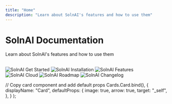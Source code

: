 ```yaml
---
title: "Home"
description: "Learn about SolnAI's features and how to use them"
---
```



# SolnAI Documentation

Learn about SolnAI's features and how to use them

<br />

<Cards>
  <Card title="Get Started" href="introduction">
    <Image
      src="/images/getting-started/header-image.png"
      height={1080}
      width={1920}
      quality={100}
      alt="SolnAI Get Started"
    />
  </Card>

<Card title="Installation" href="installation-desktop/overview">
  <Image
    src="/images/getting-started/installation/header-image.png"
    height={1080}
    width={1920}
    quality={100}
    alt="SolnAI Installation"
  />
</Card>

<Card title="Features" href="features/all-features">
  <Image
    src="/images/features/header-image.png"
    height={1080}
    width={1920}
    quality={100}
    alt="SolnAI Features"
  />
</Card>

<Card title="SolnAI Cloud" href="cloud/overview">
  <Image
    src="/images/cloud/header-image.png"
    height={1080}
    width={1920}
    quality={100}
    alt="SolnAI Cloud"
  />
</Card>

<Card title="Roadmap" href="roadmap">
  <Image
    src="/images/product/roadmap/header-image.png"
    height={1080}
    width={1920}
    quality={100}
    alt="SolnAI Roadmap"
  />
</Card>

  <Card title="Changelog" href="changelog/overview">
    <Image
      src="/images/product/changelog/header-image.png"
      height={1080}
      width={1920}
      quality={100}
      alt="SolnAI Changelog"
    />
  </Card>
</Cards>

  // Copy card component and add default props
  Cards.Card.bind(),
  {
    displayName: "Card",
    defaultProps: {
      image: true,
      arrow: true,
      target: "_self",
    },
  }
);

<style global jsx>{`
  img {
    aspect-ratio: 16/9;
    object-fit: cover;
  }
`}</style>

